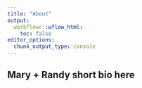 ```yaml
---
title: "About"
output:
  workflowr::wflow_html:
    toc: false
editor_options:
  chunk_output_type: console
---
```


## Mary + Randy short bio here


